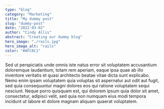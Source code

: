 ```yaml
---
type: "blog"
category: "Marketing"
title: "My dummy post"
slug: "dummy-post"
date: "2022-03-02"
author: "Cindy Allis"
abstract: "Creating our dummy blog"
hero_image: "./rails.jpg"
hero_image_alt: "rails"
color: "#AFC0C1"
---
```

Sed ut perspiciatis unde omnis iste natus error sit voluptatem accusantium doloremque laudantium, totam rem aperiam, eaque ipsa quae ab illo inventore veritatis et quasi architecto beatae vitae dicta sunt explicabo. Nemo enim ipsam voluptatem quia voluptas sit aspernatur aut odit aut fugit, sed quia consequuntur magni dolores eos qui ratione voluptatem sequi nesciunt. Neque porro quisquam est, qui dolorem ipsum quia dolor sit amet, consectetur, adipisci velit, sed quia non numquam eius modi tempora incidunt ut labore et dolore magnam aliquam quaerat voluptatem.